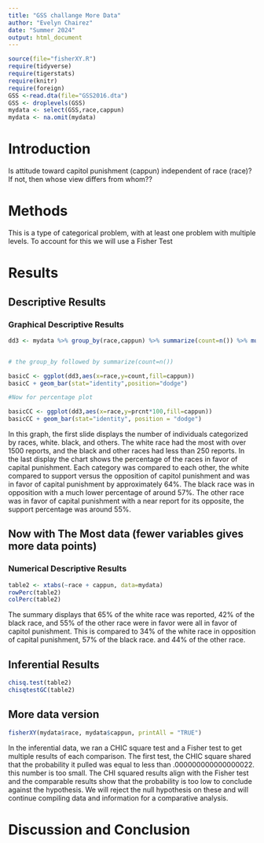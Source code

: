 ```yaml
---
title: "GSS challange More Data"
author: "Evelyn Chairez"
date: "Summer 2024"
output: html_document
---
```








```r
source(file="fisherXY.R")
require(tidyverse)
require(tigerstats)
require(knitr)
require(foreign)
GSS <-read.dta(file="GSS2016.dta")
GSS <- droplevels(GSS)
mydata <- select(GSS,race,cappun)
mydata <- na.omit(mydata)
```

# Introduction

<!--In this section you explain what you are trying to show.  Where did the data come from?  What is the research or other question you are trying to answer?.  If you skimp in this section expect to be marked down in your grade. Paint a picture of the project a couple of paragraphs is expected!-->

Is attitude toward capitol punishment (cappun) independent of race (race)?
If not, then whose view differs from whom??

# Methods

<!--Decide on your methods:  use "variable analysis" or other appropriate descriptors.  Make sure to choose at least one graphical method and at least one numerical method. Discuss what data manipulations may be needed for example subsetting or other binning procedures and what sort of graphical displays and inferential tools will be used!-->

This is a type of categorical problem, with at least one problem with multiple levels. To account for this we will use a Fisher Test

# Results

<!--Divide this section into two sub-sections:  One for your descriptive  results and one for your inferential results.!-->

## Descriptive Results

### Graphical Descriptive Results

<!--Graphical results here.  Make sure to show your code.  Provide appropriate labels for axes, giving units if possible, and provide a good title for the graph, too.  Use the graphical results to describe the patterns if any that exist in the data as focused toward the research question. Bottom line is to explain the features of the graph that are relevant to conforming or departing to what is expected by your null hypothesis !-->

```r
dd3 <- mydata %>% group_by(race,cappun) %>% summarize(count=n()) %>% mutate(prcnt=count/sum(count))


# the group_by followed by summarize(count=n())

basicC <- ggplot(dd3,aes(x=race,y=count,fill=cappun))
basicC + geom_bar(stat="identity",position="dodge")

#Now for percentage plot

basicCC <- ggplot(dd3,aes(x=race,y=prcnt*100,fill=cappun)) 
basicCC + geom_bar(stat="identity", position = "dodge")
```
  
In this graph, the first slide displays the number of individuals categorized by races, white. black, and others. The white race had the most with over 1500 reports, and the black and other races had less than 250 reports. 
In the last display the chart shows the percentage of the races in favor of capital punishment. Each category was compared to each other, the white compared to support versus the opposition of capitol punishment and was in favor of capital punishment by approximately 64%. The black race was in opposition with a much lower percentage of around 57%. The other race was in favor of capital punishment with a near report for its opposite, the support percentage was around 55%. 

## Now with The Most data (fewer variables gives more data points)



### Numerical Descriptive Results

<!--Numerical results go here. Use the numerical results to describe the patterns if any that exist in the data as focused toward the research question!-->

```r
table2 <- xtabs(~race + cappun, data=mydata)
rowPerc(table2)
colPerc(table2)
```
  
The summary displays that 65% of the white race was reported, 42% of the black race, and 55% of the other race were in favor were all in favor of capitol punishment. This is compared to 34% of the white race in opposition of capital punishment, 57% of the black race. and 44% of the other race. 


## Inferential Results

<!--State hypothesis clearly.  Make sure your discussion of the inferential test covers all the aspects that the test output produces, such as test statistic, p-value etc.  Make a decision about the null hypothesis, explain the assumptions on which the selected test/procedure was based, and why the chosen procedure satisfys the assumptions and is appropriate to answer the research question!-->

```r
chisq.test(table2)
chisqtestGC(table2)
```


## More data version
  
```r
fisherXY(mydata$race, mydata$cappun, printAll = "TRUE")
```
  
In the inferential data, we ran a CHIC square test and a Fisher test to get multiple results of each comparison. The first test, the CHIC square shared that the probability it pulled was equal to less than .000000000000000022. this number is too small. 
The CHI squared results align with the Fisher test and the comparable results show that the probability is too low to conclude against the hypothesis. We will reject the null hypothesis on these and will continue compiling data and information for a comparative analysis. 

  
# Discussion and Conclusion

<!--Discussion and conclusion here.  If you found a relationship be sure to consider whether the relationship occurs because one of the variavbles causes the other, or whether they perhasps are related for some other reason.  Watch the chapter 6 videos from the GeorgeTown videos collection.!-->
  

